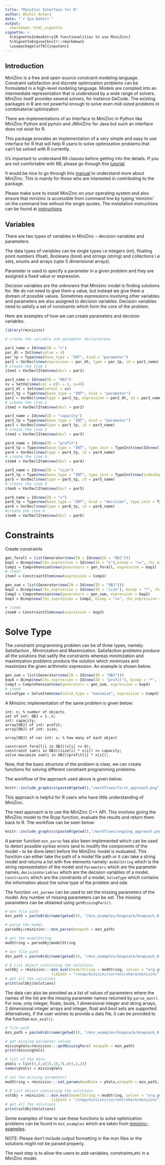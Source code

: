 ```yaml
---
title: "MiniZinc Interface for R"
author: Akshit Achara 
date: "`r Sys.Date()`"
output: 
  rmarkdown::html_vignette
vignette: >
  %\VignetteIndexEntry{R functionalities to use MiniZinc}
  %\VignetteEngine{knitr::rmarkdown}
  \usepackage[utf8]{inputenc}
---
```



## Introduction

MiniZinc is a free and open-source constraint modeling language. Constraint satisfaction and discrete optimization problems can be formulated in a high-level modeling language. Models are compiled into an intermediate representation that is understood by a wide range of solvers. MiniZinc itself provides several solvers, for instance GeCode. The existing packages in R are not powerful enough to solve even mid-sized problems in combinatorial optimization

There are implementations of an Interface to MiniZinc in Python like MiniZinc Python and pymzn and JMiniZinc for Java but such an interface does not exist for R.

This package provides an implementation of a very simple and easy to use interface for R that will help R users to solve optimization problems that can't be solved with R currently.

It's important to understand R6 classes before getting into the details. If you are not comfortable with R6, please go through this [tutorial](https://adv-r.hadley.nz/r6.html).

It would be nice to go through this [manual](https://www.minizinc.org/tutorial/minizinc-tute.pdf) to understand more about MiniZinc. This is mainly for those who are interested in contributing to the package.

Please make sure to install MiniZinc on your operating system and also ensure that minizinc is accessible from command line by typing 'minizinc' on the command line without the single quotes. The installation instructions can be found at [instructions](https://www.minizinc.org/doc-2.4.3/en/installation.html)


## Variables

There are two types of variables in MiniZinc -- decision variables and parameters. 

The data types of variables can be single types i.e integers (int), floating point numbers (float), Booleans (bool) and strings (string) and collections i.e sets, enums and arrays (upto 5 dimensional arrays).

Parameter is used to specify a parameter in a given problem and they are assigned a fixed value or expression.

Decision variables are the unknowns that Minizinc model is finding solutions for. We do not need to give them a value, but instead we give them a domain of possible values. Sometimes expressions involving other variables and parameters are also assigned to decision variables. Decision variables need to satisfy a set of constraints which form the core of the problem. 

Here are examples of how we can create parameters and decision variables.

```r
library(rminizinc)

# create the variable and parameter declarations

par1_name = Id$new(ID = "n")
par_dt = Int$new(value = 4)
par_tp = Type$new(base_type = "INT", kind = "parameter")
par1 = VarDecl$new(expression = par_dt, type = par_tp, id = par1_name)
# create the Item 1
item1 = VarDeclItem$new(decl = par1)

par2_name = Id$new(ID = "OBJ")
sv = SetVal$new(val = c(l = 1, u=4))
par2_dt = Set$new(setVal = sv)
par2_tp = Type$new(base_type = "INT", kind = "parameter")
par2 = VarDecl$new(type = par2_tp, expression = par2_dt, id = par2_name)
# create the item 2
item2 = VarDeclItem$new(decl = par2)

par3_name = Id$new(ID = "capacity")
par3_tp = Type$new(base_type = "INT", kind = "parameter")
par3 = VarDecl$new(type = par3_tp, id = par3_name)
# create the item 3
item3 = VarDeclItem$new(decl = par3)

par4_name = Id$new(ID = "profit")
par4_tp = Type$new(base_type = "INT", type_inst = TypeInst$new(Id$new(ID = "OBJ")), kind = "parameter")
par4 = VarDecl$new(type = par4_tp, id = par4_name)
# create the item 4
item4 = VarDeclItem$new(decl = par4)

par5_name = Id$new(ID = "size")
par5_tp = Type$new(base_type = "INT", type_inst = TypeInst$new(indexExprVec = Id$new(ID = "OBJ")), kind = "parameter")
par5 = VarDecl$new(type = par5_tp, id = par5_name)
# create the item 5
item5 = VarDeclItem$new(decl = par5)

par6_name = Id$new(ID = "x")
par6_tp = Type$new(base_type = "INT", kind = "decision", type_inst = TypeInst$new(indexExprVec = Id$new(ID = "OBJ")))
par6 = VarDecl$new(type = par6_tp, id = par6_name)
#create the item 6
item6 = VarDeclItem$new(decl = par6)
```

# Constraints

Create constraints

```r
gen_forall = list(Generator$new(IN = Id$new(ID = "OBJ")))
bop1 = Binop$new(lhs_expression = Id$new(ID = "x"),binop = ">=", rhs_expression = Int$new(value = 0))
Comp1 = Comprehension$new(generators = gen_forall, expression = bop1)
# item7 
item7 = ConstraintItem$new(expression = Comp1)

gen_sum = list(Generator$new(IN = Id$new(ID = "OBJ")))
bop2 = Binop$new(lhs_expression = Id$new(ID = "size"), binop = "*", rhs_expression = Id$new(ID = "x"))
Comp2 = Comprehension$new(generators = gen_sum, expression = bop2)
bop3 = Binop$new(lhs_expression = Comp2, binop = "<=", rhs_expression = Id$new(ID = "capacity"))

# item8
item8 = ConstraintItem$new(expression = bop3)
```


# Solve Type

The constraint programming problem can be of three types, namely: Satisfaction , Minimization and Maximization.
Satisfaction problems produce all the solutions that satify the constraints whereas minimization and maximization problems produce the solution which minimizes and maximizes the given arithmetic expression.
An example is shown below:

```r
gen_sum = list(Generator$new(IN = Id$new(ID = "OBJ")))
bop4 = Binop$new(lhs_expression = Id$new(ID = "profit"), binop = "*", rhs_expression = Id$new(ID = "x"))
Comp3 = Comprehension$new(generators = gen_sum, expression = bop4)
# item9
solveType = SolveItem$new(solve_type = "maximize", expression = Comp3)
```

A Minizinc implementation of the same problem is given below:

```minizinc

int: n; % number of objects
set of int: OBJ = 1..n;
int: capacity;
array[OBJ] of int: profit;
array[OBJ] of int: size;

array[OBJ] of var int: x; % how many of each object

constraint forall(i in OBJ)(x[i] >= 0);
constraint sum(i in OBJ)(size[i] * x[i]) <= capacity;
solve maximize sum(i in OBJ)(profit[i] * x[i]);

```


Now, that the basic structure of the problem is clear, we can create functions for solving different constraint programming problems.

The workflow of the approach used above is given below:
```r
knitr::include_graphics(paste0(getwd(),"/workflows/first_approach.png"))
```

This approach is helpful for R users who have little understanding of MiniZinc.

The next approach is to use the MiniZinc C++ API. This involves giving the MiniZinc model to the Rcpp function, evaluate the results and return them back to R. The workflow can be seen below:
```r
knitr::include_graphics(paste0(getwd(),"/workflows/ongoing_approach.png"))
```
A parser function `mzn_parse` has also been implemented which can be used to detect possible syntax errors (and to modify the components of the model -- to be done later) before the MiniZinc model is evaluated. This function can either take the path of a model file path or it can take a string model and returns a list with five elements namely: `modelString` which is the string representation of the model and `Parameters` which are the parameter names, `decisionVariables` which are the decision variables of 
a model, `Constraints` which are the constraints of a model, `SolveType` which contains the information about the solve type of the problem and ode.

The function `set_params` can be used to set the missing parameters of the model. Any number of missing parameters can be set. The missing parameters can be obtained using `getMissingPars()`. 


```r
# mzn file path
mzn_path = paste0(dirname(getwd()), "/mzn_examples/knapsack/knapsack_0.mzn")

# parse the model
parseObj=rminizinc:::mzn_parse(mznpath = mzn_path)

# get the modelString
modString = parseObj$modelString

# dzn file path
dzn_path = paste0(dirname(getwd()), "/mzn_examples/knapsack/knapsack_0.dzn")

# R List object containing the solutions
solObj = rminizinc:::mzn_eval(modelString = modString, solver = "org.gecode.gecode",
                     libpath = "/snap/minizinc/current/share/minizinc", dznpath = dzn_path)
# get all the solutions
print(solObj$Solutions)
```
The data can also be provided as a list of values of parameters where the names of the list are the missing parameter names returned by `parse_mzn()`. For now, only integer, floats, bools, 1 dimensional integer and string arrays, 2 dimensional integer arrays and integer, float and bool sets are supported. Alternatively, if the user wishes to provide a data file, it can be provided to the function `mzn_eval()`.

```r
# file path
mzn_path = paste0(dirname(getwd()), "/mzn_examples/knapsack/knapsack_0.mzn")

# get missing parameter values
missingVals=rminizinc:::getMissingPars( mznpath = mzn_path)
print(missingVals)

# list of the data
pVals = list(3,9,c(15,10,7),c(4,3,2))
names(pVals) = missingVals

# set the missing parameters
modString = rminizinc:::set_params(modData = pVals,mznpath = mzn_path, modify_mzn = FALSE)

# R List object containing the solutions
solObj = rminizinc:::mzn_eval(modelString = modString, solver = "org.gecode.gecode",
                     libpath = "/snap/minizinc/current/share/minizinc")
# get all the solutions
print(solObj$Solutions)

```

Some examples of how to use these functions to solve optimization problems can be found in `mzn_examples` which are taken from [minizinc-examples](https://github.com/MiniZinc/minizinc-examples).

NOTE: Please don't include output formatting in the mzn files or the solutions might not be parsed properly.

The next step is to allow the users to add variables, constraints,etc in a MiniZinc model.


